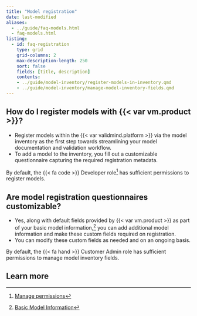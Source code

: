 ```yaml
---
title: "Model registration"
date: last-modified
aliases:
  - ../guide/faq-models.html
  - faq-models.html
listing:
  - id: faq-registration
    type: grid
    grid-columns: 2
    max-description-length: 250
    sort: false
    fields: [title, description]
    contents:
    - ../guide/model-inventory/register-models-in-inventory.qmd
    - ../guide/model-inventory/manage-model-inventory-fields.qmd
---
```


## How do I register models with {{< var vm.product >}}?

- Register models within the {{< var validmind.platform >}} via the model inventory as the first step towards streamlining your model documentation and validation workflow.
- To add a model to the inventory, you fill out a customizable questionnaire capturing the required registration metadata.

By default, the [{{< fa code >}} Developer]{.bubble} role[^1] has sufficient permissions to register models.

## Are model registration questionnaires customizable?

- Yes, along with default fields provided by {{< var vm.product >}} as part of your basic model information,[^2] you can add additional model information and make these custom fields required on registration. 
- You can modify these custom fields as needed and on an ongoing basis.

By default, the [{{< fa hand >}} Customer Admin]{.bubble} role has sufficient permissions to manage model inventory fields.

<!-- BELOW REMOVED ON REQUEST AS PER SC-6528 -->

<!-- ## Can we leverage content from historical documentation? 

{{< var vm.product >}} is in the process of developing features that allow you to benefit from content in historical documentation by:

- Allowing users to select definitions and specific documentation artifacts from previous model documentation for particular model use cases
- Offering users AI-generated content suggestions for specific areas of the documentation (e.g., qualitative sections) based on high-quality historical documentation

These features are currently on the roadmap and under research, no release schedule is set yet. -->

<!-- ## Can we customize illustrations?

{{< var vm.product >}} utilizes open-source libraries (such as Seaborn and Matplotlib) to generate plots and illustrations. We are working on implementing the ability for model developers to customize styling parameters for these libraries directly within the {{< var vm.developer >}}.

This feature is currently scheduled for Q4 2023.

Additionally, {{< var vm.product >}} is developing a feature that enables developers to create custom visualization widgets by writing JavaScript-based rendering code. -->

<!-- ## Can {{< var vm.product >}} manage complex model hierarchies or use cases with multiple models?

{{< var vm.product >}} is enhancing support for complex or modular models in two ways:

- By adding parent/sub-model relational attributes to the model inventory. This is a roadmap item currently scheduled for Q2’2023.
- By enabling tests to run on multiple models simultaneously and aggregating the results. This is a roadmap item currently scheduled for Q3’2023. -->

## Learn more

:::{#faq-registration}
:::


<!-- FOOTNOTES -->

[^1]: [Manage permissions](/guide/configuration/manage-permissions.qmd)

[^2]: [Basic Model Information](/guide/model-inventory/register-models-in-inventory.qmd#basic-model-information)
